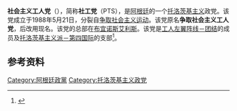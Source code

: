 {{Infobox Political party
|name          = 社会主义工人党
|native_name   = Partido de los Trabajadores Socialistas
|colorcode     = #EB0000
|president     = Guillermo Ermili
|logo          = Escudo PTS.png
|logo_size     = 250px
|abbreviation  = PTS
|leader        = 
|foundation    = 1988年5月21日
|youth_wing    = 社工党青年
|student_wing  = 使用红色钥匙（大学组织）<br/>不准通过（高中组织）
|womens_wing   = 面包和玫瑰
|工会组织 = 阶级团体运动
|national      = [[工人左翼阵线－团结|工人左翼阵线－团结]]
|international = [[托洛茨基主义派－第四国际|托洛茨基主义派－第四国际]]
|ideology      = [[共产主义|共产主义]]<br/>[[马克思主义|马克思主义]]<br/>[[托洛茨基主义|托洛茨基主义]]
|position      = [[左翼|左翼]]
|newspaper     = 《工人真理》（1992年－2015年）<br/>《左翼日报》（2015年至今）
|headquarters  = [[布宜诺斯艾利斯|布宜诺斯艾利斯]]
|党员数目=20998
|统计日期=2020年
|seats1_title  = [[阿根廷众议院|众议院]]
|seats1        = {{Composition bar|3|257|hex={{Workers' Left Front/meta/color}}}}
|seats2_title  =  [[阿根廷参议院|参议院]]
|seats2        = {{Composition bar|0|72|hex={{Workers' Left Front/meta/color}}}}
|colours       = [[红色|红色]]和[[白色|白色]]
|website       = [http://www.pts.org.ar/ pts.ar]
|country       = 阿根廷
|think_tank    = “卡尔·马克思”社会主义思想研究院<br/>“列夫·托洛茨基”学习、研究和出版中心
}}'''社会主义工人党'''（{{lang-es|Partido de los Trabajadores Socialistas}}），简称'''社工党'''（PTS），是[[阿根廷|阿根廷]]的一个[[托洛茨基主义|托洛茨基主义]]政党。该党成立于1988年5月21日，分裂自[[争取社会主义运动_(阿根廷)|争取社会主义运动]]。该党原名'''争取社会主义工人党'''，后改用现名。该党的总部在[[布宜诺斯艾利斯|布宜诺斯艾利斯]]。该党是[[工人左翼阵线－团结|工人左翼阵线－团结]]的成员及[[托洛茨基主义派－第四国际|托洛茨基主义派－第四国际]]的支部<ref>{{cite web|url=http://www.pts.org.ar/Se-formo-el-Frente-de-Izquierda-y-los-trabajadores|title=Se formó el Frente de Izquierda y los trabajadores|date=|publisher=Sitio web del PTS|accessdate=2020-01-28|archive-date=2019-11-05|archive-url=https://web.archive.org/web/20191105002321/http://www.pts.org.ar/Se-formo-el-Frente-de-Izquierda-y-los-trabajadores|dead-url=no}}</ref>。

==参考资料==
{{reflist}}

{{阿根廷政党}}

[[Category:阿根廷政黨|Category:阿根廷政黨]]
[[Category:托洛茨基主义政党|Category:托洛茨基主义政党]]